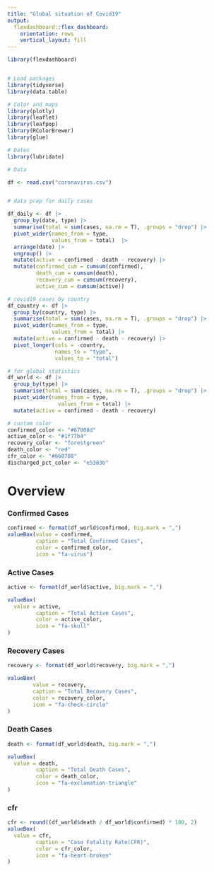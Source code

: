 ```yaml
---
title: "Global situation of Covid19"
output: 
  flexdashboard::flex_dashboard:
    orientation: rows 
    vertical_layout: fill
---
```


```r
library(flexdashboard)


# Load packages 
library(tidyverse)
library(data.table)

# Color and maps 
library(plotly)
library(leaflet)
library(leafpop)
library(RColorBrewer)
library(glue)

# Dates
library(lubridate)


```

```r

# Data

df <- read.csv("coronavirus.csv")


# data prep for daily cases

df_daily <- df |> 
  group_by(date, type) |> 
  summarise(total = sum(cases, na.rm = T), .groups = "drop") |> 
  pivot_wider(names_from = type,
              values_from = total)  |> 
  arrange(date) |> 
  ungroup() |> 
  mutate(active = confirmed - death - recovery) |> 
  mutate(confirmed_cum = cumsum(confirmed),
         death_cum = cumsum(death),
         recovery_cum = cumsum(recovery),
         active_cum = cumsum(active))

# covid19 cases by country
df_country <- df |> 
  group_by(country, type) |> 
  summarise(total = sum(cases, na.rm = T), .groups = "drop") |> 
  pivot_wider(names_from = type,
              values_from = total) |> 
  mutate(active = confirmed - death - recovery) |> 
  pivot_longer(cols = -country,
               names_to = "type",
               values_to = "total")

# for global statistics
df_world <- df |> 
  group_by(type) |>
  summarise(total = sum(cases, na.rm = T), .groups = "drop") |>
  pivot_wider(names_from = type,
                values_from = total) |>
  mutate(active = confirmed - death - recovery)

```


```r
# custom color
confirmed_color <- "#67000d"
active_color <- "#1f77b4"
recovery_color <- "forestgreen"
death_color <- "red"
cfr_color <- "#660708"
discharged_pct_color <- "e5383b"
```



# Overview

### Confirmed Cases{.value-box}

```r
confirmed <- format(df_world$confirmed, big.mark = ",")
valueBox(value = confirmed,
         caption = "Total Confirmed Cases",
         color = confirmed_color,
         icon = "fa-virus")
```

### Active Cases{.value-box}

```r
active <- format(df_world$active, big.mark = ",")

valueBox(
  value = active,
         caption = "Total Active Cases",
         color = active_color,
         icon = "fa-skull"
)
```


### Recovery Cases{.value-box}

```r
recovery <- format(df_world$recovery, big.mark = ",")

valueBox(
        value = recovery,
        caption = "Total Recovery Cases",
        color = recovery_color,
        icon = "fa-check-circle"
)
```


### Death Cases{.value-box}

```r
death <- format(df_world$death, big.mark = ",")

valueBox(
  value = death,
         caption = "Total Death Cases",
         color = death_color,
         icon = "fa-exclamation-triangle"
)
```

### cfr {.value-box}

```r
cfr <- round((df_world$death / df_world$confirmed) * 100, 2)
valueBox(
  value = cfr,
         caption = "Case Fatality Rate(CFR)",
         color = cfr_color,
         icon = "fa-heart-broken"
)
```






